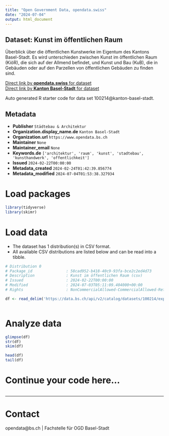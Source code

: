 ```yaml
---
title: "Open Government Data, opendata.swiss"
date: "2024-07-04"
output: html_document
---
```


## Dataset: Kunst im öffentlichen Raum

Überblick über die öffentlichen Kunstwerke im Eigentum des Kantons Basel-Stadt. Es wird unterschieden zwischen Kunst im öffentlichen Raum (KiöR), die sich auf der Allmend befindet, und Kunst und Bau (KuB), die in Gebäuden oder auf den Parzellen von öffentlichen Gebäuden zu finden sind.

[Direct link by **opendata.swiss** for dataset](https://opendata.swiss/de/dataset/kunst-im-offentlichen-raum)<br>
[Direct link by **Kanton Basel-Stadt** for dataset](https://data.bs.ch/explore/dataset/100214/)

Auto generated R starter code for data set 100214@kanton-basel-stadt.

## Metadata

- **Publisher** `Städtebau & Architektur`
- **Organization.display_name.de** `Kanton Basel-Stadt`
- **Organization.url** `https://www.opendata.bs.ch`
- **Maintainer** `None`
- **Maintainer_email** `None`
- **Keywords.de** `['architektur', 'raum', 'kunst', 'stadtebau', 'kunsthandwerk', 'offentlichkeit']`
- **Issued** `2024-02-22T00:00:00`
- **Metadata_created** `2024-02-24T01:42:39.856774`
- **Metadata_modified** `2024-07-04T01:53:38.327934`


# Load packages

```r

library(tidyverse)
library(skimr)

```

# Load data

-   The dataset has 1 distribution(s) in CSV format.
-   All available CSV distributions are listed below and can be read into a tibble.

```r

# Distribution 0
# Package_id               : 58cad952-b418-40c9-93fa-bce2c2ed4d73
# Description              : Kunst im öffentlichen Raum (csv)
# Issued                   : 2024-02-22T00:00:00
# Modified                 : 2024-07-03T05:11:09.404000+00:00
# Rights                   : NonCommercialAllowed-CommercialAllowed-ReferenceRequired

df <- read_delim('https://data.bs.ch/api/v2/catalog/datasets/100214/exports/csv')



```

# Analyze data

```r

glimpse(df)
str(df)
skim(df)

head(df)
tail(df)

```

# Continue your code here...

```r

```

------------------------------------------------------------------------

# Contact

opendata@bs.ch | Fachstelle für OGD Basel-Stadt
